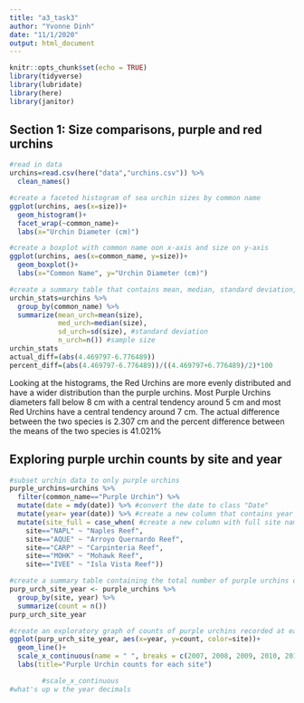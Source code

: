 ```yaml
---
title: "a3_task3"
author: "Yvonne Dinh"
date: "11/1/2020"
output: html_document
---
```


```r
knitr::opts_chunk$set(echo = TRUE)
library(tidyverse)
library(lubridate)
library(here)
library(janitor)
```


## Section 1: Size comparisons, purple and red urchins
```r
#read in data
urchins=read.csv(here("data","urchins.csv")) %>% 
  clean_names()

#create a faceted histogram of sea urchin sizes by common name
ggplot(urchins, aes(x=size))+
  geom_histogram()+
  facet_wrap(~common_name)+
  labs(x="Urchin Diameter (cm)")

#create a boxplot with common name oon x-axis and size on y-axis
ggplot(urchins, aes(x=common_name, y=size))+
  geom_boxplot()+
  labs(x="Common Name", y="Urchin Diameter (cm)")

#create a summary table that contains mean, median, standard deviation, and sample size for purple and red urchins
urchin_stats=urchins %>%
  group_by(common_name) %>%
  summarize(mean_urch=mean(size),
            med_urch=median(size),
            sd_urch=sd(size), #standard deviation
            n_urch=n()) #sample size
urchin_stats
actual_diff=(abs(4.469797-6.776489))
percent_diff=(abs(4.469797-6.776489))/((4.469797+6.776489)/2)*100
```

Looking at the histograms, the Red Urchins are more evenly distributed and have a wider distribution than the purple urchins. Most Purple Urchins diameters fall below 8 cm with a central tendency around 5 cm and most Red Urchins have a central tendency around 7 cm. The actual difference between the two species is 2.307 cm and the percent difference between the means of the two species is 41.021%

## Exploring purple urchin counts by site and year
```r
#subset urchin data to only purple urchins
purple_urchins=urchins %>% 
  filter(common_name=="Purple Urchin") %>% 
  mutate(date = mdy(date)) %>% #convert the date to class "Date" 
  mutate(year= year(date)) %>% #create a new column that contains year 
  mutate(site_full = case_when( #create a new column with full site names
    site=="NAPL" ~ "Naples Reef",
    site=="AQUE" ~ "Arroyo Quernardo Reef",
    site=="CARP" ~ "Carpinteria Reef",
    site=="MOHK" ~ "Mohawk Reef",
    site=="IVEE" ~ "Isla Vista Reef"))

#create a summary table containing the total number of purple urchins observed by site and year
purp_urch_site_year <- purple_urchins %>% 
  group_by(site, year) %>% 
  summarize(count = n())
purp_urch_site_year

#create an exploratory graph of counts of purple urchins recorded at each site
ggplot(purp_urch_site_year, aes(x=year, y=count, color=site))+
  geom_line()+
  scale_x_continuous(name = " ", breaks = c(2007, 2008, 2009, 2010, 2011, 2012, 2013, 2014, 2015, 2016, 2017, 2018, 2019, 2020))+
  labs(title="Purple Urchin counts for each site")

        #scale_x_continuous
#what's up w the year decimals
```

